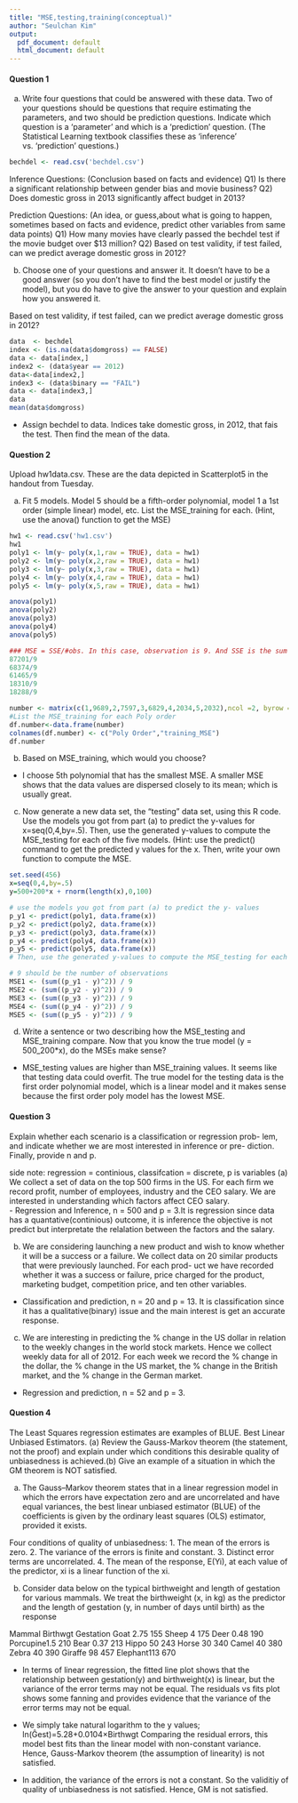 ```yaml
---
title: "MSE,testing,training(conceptual)"
author: "Seulchan Kim"
output:
  pdf_document: default
  html_document: default
---
```


#### Question 1
(a) Write four questions that could be answered with these data.  Two of your questions should be questions that require estimating the parameters, and two should be prediction questions. Indicate which question is a 'parameter' and which is a 'prediction' question. (The Statistical Learning textbook classifies these as 'inference' vs. 'prediction' questions.)

```r
bechdel <- read.csv('bechdel.csv')
```

Inference Questions: (Conclusion based on facts and evidence)
Q1) Is there a significant relationship between gender bias and movie business?
Q2) Does domestic gross in 2013 significantly affect budget in 2013?

Prediction Questions: (An idea, or guess,about what is going to happen, sometimes based on facts and evidence, predict other variables from same data points)
Q1) How many movies have clearly passed the bechdel test if the movie budget over $13 million?
Q2) Based on test validity, if test failed, can we predict average domestic gross in 2012?


(b) Choose one of your questions and answer it.  It doesn't have to be a good answer (so you don't have to find the best model or justify the model), but you do have to give the answer to your question and explain how you answered it.

Based on test validity, if test failed, can we predict average domestic gross in 2012?
```r
data  <- bechdel
index <- (is.na(data$domgross) == FALSE)
data <- data[index,]
index2 <- (data$year == 2012)
data<-data[index2,]
index3 <- (data$binary == "FAIL")
data <- data[index3,]
data
mean(data$domgross)

```
- Assign bechdel to data. Indices take domestic gross, in 2012, that fais the test. Then find the mean of the data.


#### Question 2
Upload hw1data.csv.  These are the data depicted in Scatterplot5 in the handout from Tuesday.  

(a) Fit 5 models.  Model 5 should be a fifth-order polynomial, model 1 a 1st order (simple linear) model, etc.  List the MSE_training for each.  (Hint, use the anova() function to get the MSE)
```r
hw1 <- read.csv('hw1.csv')
hw1
poly1 <- lm(y~ poly(x,1,raw = TRUE), data = hw1)
poly2 <- lm(y~ poly(x,2,raw = TRUE), data = hw1)
poly3 <- lm(y~ poly(x,3,raw = TRUE), data = hw1)
poly4 <- lm(y~ poly(x,4,raw = TRUE), data = hw1)
poly5 <- lm(y~ poly(x,5,raw = TRUE), data = hw1)

anova(poly1)
anova(poly2)
anova(poly3)
anova(poly4)
anova(poly5)

### MSE = SSE/#obs. In this case, observation is 9. And SSE is the sum of squared residuals from the ANOVA table. Hence, 
87201/9
68374/9
61465/9
18310/9
18288/9

number <- matrix(c(1,9689,2,7597,3,6829,4,2034,5,2032),ncol =2, byrow = TRUE)
#List the MSE_training for each Poly order
df.number<-data.frame(number)
colnames(df.number) <- c("Poly Order","training_MSE")
df.number
```

(b) Based on MSE_training, which would you choose?
- I choose 5th polynomial that has the smallest MSE. A smaller MSE shows that the data values are dispersed closely to its mean; which is usually great.

(c) Now generate a new data set, the "testing" data set, using this R code. Use the models you got from part (a) to predict the y-values for x=seq(0,4,by=.5).
Then, use the generated y-values to compute the MSE_testing for each of the five models. (Hint: use the predict() command to get the predicted y values for the x. Then, write your own function to compute the MSE.
```r
set.seed(456)
x=seq(0,4,by=.5)
y=500+200*x + rnorm(length(x),0,100)

# use the models you got from part (a) to predict the y- values
p_y1 <- predict(poly1, data.frame(x))
p_y2 <- predict(poly2, data.frame(x))
p_y3 <- predict(poly3, data.frame(x))
p_y4 <- predict(poly4, data.frame(x))
p_y5 <- predict(poly5, data.frame(x))
# Then, use the generated y-values to compute the MSE_testing for each of the five models. (Hint: use the predict() command to get the predicted y values for the x. Then, write your own function to compute the MSE.

# 9 should be the number of observations
MSE1 <- (sum((p_y1 - y)^2)) / 9
MSE2 <- (sum((p_y2 - y)^2)) / 9
MSE3 <- (sum((p_y3 - y)^2)) / 9
MSE4 <- (sum((p_y4 - y)^2)) / 9
MSE5 <- (sum((p_y5 - y)^2)) / 9

```

d) Write a sentence or two describing how the MSE_testing and MSE_training compare. Now that you know the true model (y = 500_200*x), do the MSEs make sense?
- MSE_testing values are higher than MSE_training values. It seems like that testing data could overfit. The true model for the testing data is the first order polynomial model, which is a linear model and it makes sense because the first order poly model has the lowest MSE.


#### Question 3
Explain whether each scenario is a classification or regression prob- lem, and indicate whether we are most interested in inference or pre- diction. Finally, provide n and p.

side note: regression = continious, classifcation = discrete, p is variables
(a) We collect a set of data on the top 500 firms in the US. For each firm we record profit, number of employees, industry and the CEO salary. We are interested in understanding which factors affect CEO salary.  
- Regression and Inference, n = 500 and p = 3.It is regression since data has a quantative(continious) outcome, it is inference the objective is not predict but interpretate the relalation between the factors and the salary.

(b) We are considering launching a new product and wish to know whether it will be a success or a failure. We collect data on 20 similar products that were previously launched. For each prod- uct we have recorded whether it was a success or failure, price charged for the product, marketing budget, competition price, and ten other variables.
- Classification and prediction, n = 20 and p = 13. It is classification since it has a qualitative(binary) issue and the main interest is get an accurate response.

(c) We are interesting in predicting the % change in the US dollar in relation to the weekly changes in the world stock markets. Hence we collect weekly data for all of 2012. For each week we record the % change in the dollar, the % change in the US market, the % change in the British market, and the % change in the German market.
- Regression and prediction, n = 52 and p = 3.

#### Question 4
The Least Squares regression estimates are examples of BLUE. Best Linear Unbiased Estimators.  (a) Review the Gauss-Markov theorem (the statement, not the proof) and explain under which conditions this desirable quality of unbiasedness is achieved.(b) Give an example of a situation in which the GM theorem is NOT satisfied.

(a) The Gauss–Markov theorem states that in a linear regression model in which the errors have expectation zero and are uncorrelated and have equal variances, the best linear unbiased estimator (BLUE) of the coefficients is given by the ordinary least squares (OLS) estimator, provided it exists.

Four conditions of quality of unbiasedness:
1. The mean of the errors is zero.
2. The variance of the errors is finite and constant.
3. Distinct error terms are uncorrelated.
4. The mean of the response, E(Yi), at each value of the predictor, xi is a linear function of the xi.

(b) Consider data below on the typical birthweight and length of gestation for various mammals. We treat the birthweight (x, in kg) as the predictor and the length of gestation (y, in number of days until birth) as the response

Mammal  Birthwgt Gestation
Goat    2.75    155
Sheep   4       175
Deer    0.48    190
Porcupine1.5    210
Bear    0.37    213
Hippo   50      243
Horse   30      340
Camel   40      380
Zebra   40      390
Giraffe 98      457
Elephant113     670

- In terms of linear regression, the fitted line plot shows that the relationship between gestation(y) and birthweight(x) is linear, but the variance of the error terms may not be equal. The residuals vs fits plot shows some fanning and provides evidence that the variance of the error terms may not be equal.

- We simply take natural logarithm to the y values; ln(Ĝest)=5.28+0.0104×Birthwgt
Comparing the residual errors, this model best fits than the linear model with non-constant variance. Hence, Gauss-Markov theorem (the assumption of linearity) is not satisfied.

- In addition, the variance of the errors is not a constant. So the validitiy of quality of unbiasedness is not satisfied. Hence, GM is not satisfied.


